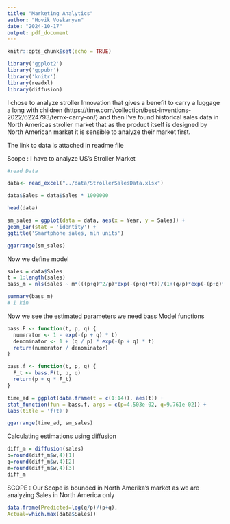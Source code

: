 ```yaml
---
title: "Marketing Analytics"
author: "Hovik Voskanyan"
date: "2024-10-17"
output: pdf_document
---
```


```r
knitr::opts_chunk$set(echo = TRUE)
```


```r
library('ggplot2')
library('ggpubr')
library('knitr')
library(readxl)
library(diffusion)
```

I chose to analyze stroller Innovation that gives a benefit to carry a luggage a long with children (https://time.com/collection/best-inventions-2022/6224793/ternx-carry-on/) and then I've found historical sales data in North Americas stroller market that as the product itself is designed by North American market it is sensible to analyze their market first.

The link to data is attached in readme file 

Scope : I have to analyze US's Stroller Market 


```r
#read Data

data<- read_excel("../data/StrollerSalesData.xlsx")

data$Sales = data$Sales * 1000000

head(data)
```

```r

sm_sales = ggplot(data = data, aes(x = Year, y = Sales)) +
geom_bar(stat = 'identity') +
ggtitle('Smartphone sales, mln units')

ggarrange(sm_sales)
```




Now we define model
```r
sales = data$Sales
t = 1:length(sales)
bass_m = nls(sales ~ m*(((p+q)^2/p)*exp(-(p+q)*t))/(1+(q/p)*exp(-(p+q)*t))^2,start=c(list(m=sum(sales),p=0.02,q=0.4)))

summary(bass_m)
# I kin

```
Now we see the estimated parameters
we need bass Model functions
```r
bass.F <- function(t, p, q) {
  numerator <- 1 - exp(-(p + q) * t)
  denominator <- 1 + (q / p) * exp(-(p + q) * t)
  return(numerator / denominator)
}

bass.f <- function(t, p, q) {
  F_t <- bass.F(t, p, q)
  return(p + q * F_t)
}
```


```r
time_ad = ggplot(data.frame(t = c(1:14)), aes(t)) +
stat_function(fun = bass.f, args = c(p=4.503e-02, q=9.761e-02)) +
labs(title = 'f(t)')

ggarrange(time_ad, sm_sales)

```
Calculating estimations using diffusion
```r
diff_m = diffusion(sales)
p=round(diff_m$w,4)[1]
q=round(diff_m$w,4)[2]
m=round(diff_m$w,4)[3]
diff_m
```

SCOPE : Our Scope is bounded in North Amerika's market as we are analyzing Sales in North America only

```r
data.frame(Predicted=log(q/p)/(p+q),
Actual=which.max(data$Sales))
```


